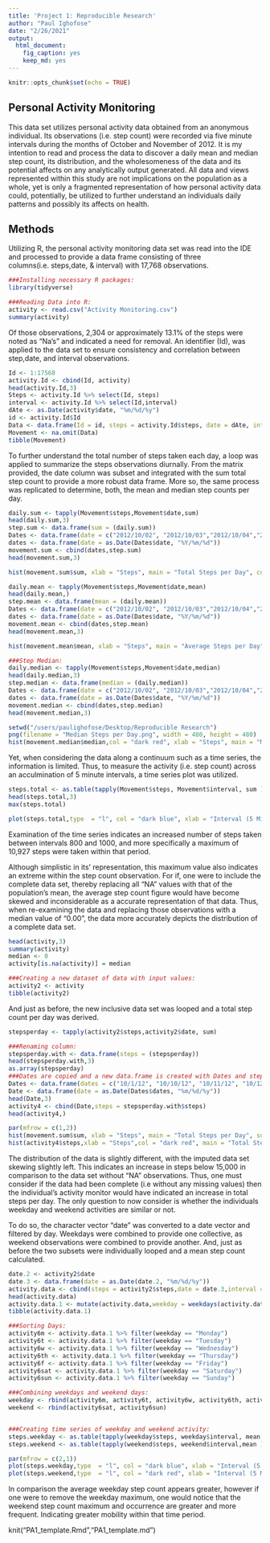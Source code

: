 ```yaml
---
title: 'Project 1: Reproducible Research'
author: "Paul Ighofose"
date: "2/26/2021"
output: 
  html_document: 
    fig_caption: yes
    keep_md: yes
---
```


```r
knitr::opts_chunk$set(echo = TRUE)
```

## Personal Activity Monitoring

This data set utilizes personal activity data obtained from an anonymous individual. Its observations (i.e. step count) were recorded via five minute intervals during the months of October and November of 2012. It is my intention to read and process the data to discover a daily mean and median step count, its distribution, and the wholesomeness of the data and its potential affects on any analytically output generated. All data and views represented within this study are not implications on the population as a whole, yet is only a fragmented representation of how personal activity data could, potentially, be utilized to further understand an individuals daily patterns and possibly its affects on health.

## Methods

Utilizing R, the personal activity monitoring data set was read into the IDE and processed to provide a data frame consisting of three columns(i.e. steps,date, & interval) with 17,768 observations. 

```r
###Installing necessary R packages:
library(tidyverse)

###Reading Data into R:
activity <- read.csv("Activity Monitoring.csv")
summary(activity)
```

Of those observations, 2,304 or approximately 13.1% of the steps were noted as "Na's" and indicated a need for removal. An identifier (Id), was applied to the data set to ensure consistency and correlation between step,date, and interval  observations. 



```r
Id <- 1:17568
activity.Id <- cbind(Id, activity)
head(activity.Id,3)
Steps <- activity.Id %>% select(Id, steps)
interval <- activity.Id %>% select(Id,interval)
dAte <- as.Date(activity$date, "%m/%d/%y")
id <- activity.Id$Id
Data <- data.frame(Id = id, steps = activity.Id$steps, date = dAte, interval = activity.Id$interval)
Movement <- na.omit(Data)
tibble(Movement)
```


To further understand the total number of steps taken each day, a loop was applied to summarize the steps observations diurnally. From the matrix provided, the date column was subset and integrated with the sum total step count to provide a more robust data frame. More so, the same process was replicated to determine, both, the mean and median step counts per day. 
```r
daily.sum <- tapply(Movement$steps,Movement$date,sum)
head(daily.sum,3)
step.sum <- data.frame(sum = (daily.sum))
Dates <- data.frame(date = c("2012/10/02", "2012/10/03","2012/10/04","2012/10/05","2012/10/06","2012/10/07","2012/10/09","2012/10/10","2012/10/11","2012/10/12","2012/10/13","2012/10/14","2012/10/15","2012/10/16","2012/10/17","2012/10/18","2012/10/19","2012/10/20","2012/10/21","2012/10/22","2012/10/23","2012/10/24","2012/10/25","2012/10/26","2012/10/27","2012/10/28","2012/10/29","2012/10/30","2012/10/31","2012/11/02","2012/1103","2012/1105","2012/11/06","2012/11/07","2012/11/08","2012/11/11","2012/11/12","2012/11/13","2012/11/15","2012/11/16","2012/11/17","2012/11/18","2012/11/19","2012/11/20","2012/11/21","2012/11/22","2012/11/23","2012/11/24","2012/11/25","2012/11/26","2012/11/27","2012/11/28","2012/11/29"))
dates <- data.frame(date = as.Date(Dates$date, "%Y/%m/%d"))
movement.sum <- cbind(dates,step.sum) 
head(movement.sum,3)
```

```r
hist(movement.sum$sum, xlab = "Steps", main = "Total Steps per Day", col = "dark blue")
```

```r
daily.mean <- tapply(Movement$steps,Movement$date,mean)
head(daily.mean,)
step.mean <- data.frame(mean = (daily.mean))
Dates <- data.frame(date = c("2012/10/02", "2012/10/03","2012/10/04","2012/10/05","2012/10/06","2012/10/07","2012/10/09","2012/10/10",  "2012/10/11", "2012/10/12", "2012/10/13", "2012/10/14", "2012/10/15", "2012/10/16", "2012/10/17", "2012/10/18", "2012/10/19", "2012/10/20","2012/10/21","2012/10/22","2012/10/23","2012/10/24","2012/10/25","2012/10/26","2012/10/27","2012/10/28","2012/10/29","2012/10/30","2012/10/31","2012/11/02","2012/11/03","2012/11/05","2012/11/06","2012/11/07","2012/11/08","2012/11/11","2012/11/12","2012/11/13","2012/11/15","2012/11/16","2012/11/17","2012/11/18","2012/11/19","2012/11/20","2012/11/21","2012/11/22","2012/11/23","2012/11/24","2012/11/25","2012/11/26","2012/11/27","2012/11/28","2012/11/29"))
dates <- data.frame(date = as.Date(Dates$date, "%Y/%m/%d"))
movement.mean <- cbind(dates,step.mean)
head(movement.mean,3)
```

```r
hist(movement.mean$mean, xlab = "Steps", main = "Average Steps per Day", col = "dark green")
```

```r
###Step Median: 
daily.median <- tapply(Movement$steps,Movement$date,median)
head(daily.median,3)
step.median <- data.frame(median = (daily.median))
Dates <- data.frame(date = c("2012/10/02", "2012/10/03","2012/10/04","2012/10/05","2012/10/06","2012/10/07","2012/10/09","2012/10/10",  "2012/10/11", "2012/10/12", "2012/10/13", "2012/10/14", "2012/10/15", "2012/10/16", "2012/10/17", "2012/10/18", "2012/10/19", "2012/10/20","2012/10/21","2012/10/22","2012/10/23","2012/10/24","2012/10/25","2012/10/26","2012/10/27","2012/10/28","2012/10/29","2012/10/30","2012/10/31","2012/11/02","2012/11/03","2012/11/05","2012/11/06","2012/11/07","2012/11/08","2012/11/11","2012/11/12","2012/11/13","2012/11/15","2012/11/16","2012/11/17","2012/11/18","2012/11/19","2012/11/20","2012/11/21","2012/11/22","2012/11/23","2012/11/24","2012/11/25","2012/11/26","2012/11/27","2012/11/28","2012/11/29"))
dates <- data.frame(date = as.Date(Dates$date, "%Y/%m/%d"))
movement.median <- cbind(dates,step.median)
head(movement.median,3)
```

```r
setwd("/users/paulighofose/Desktop/Reproducible Research")
png(filename = "Median Steps per Day.png", width = 480, height = 480)
hist(movement.median$median,col = "dark red", xlab = "Steps", main = "Median Steps per Day")
```

Yet, when considering the data along a continuum such as a time series, the information is limited. Thus, to measure the activity (i.e. step count) across an acculmination of 5 minute intervals, a time series plot was utilized. 

```r
steps.total <- as.table(tapply(Movement$steps, Movement$interval, sum ))
head(steps.total,3)
max(steps.total)
```
```r
plot(steps.total,type  = "l", col = "dark blue", xlab = "Interval (5 Minute)", ylab = "Steps (Total)", main = "Steps Taken per Interval")
```

Examination of the time series indicates an increased number of steps taken between intervals 800 and 1000,  and more specifically a maximum of 10,927 steps were taken within that period.

Although simplistic in its' representation, this maximum value also indicates an extreme within the step count observation. For if, one were to include the complete data set, thereby replacing all "NA" values with that of the population's mean, the average step count figure would have become skewed and inconsiderable as a accurate representation of that data. Thus, when re-examining the data and replacing those observations with a median value of "0.00", the data more accurately depicts the distribution of a complete data set. 

```r
head(activity,3)
summary(activity)
median <- 0
activity[is.na(activity)] = median

###Creating a new dataset of data with input values:
activity2 <- activity
tibble(activity2)
```

And just as before, the new inclusive data set was looped and a total step count per day was derived.

```r
stepsperday <- tapply(activity2$steps,activity2$date, sum)

###Renaming column:
stepsperday.with <- data.frame(steps = (stepsperday))
head(stepsperday.with,3)
as.array(stepsperday)
###Dates are copied and a new data.frame is created with Dates and steps
Dates <- data.frame(dates = c("10/1/12", "10/10/12", "10/11/12", "10/12/12", "10/13/12", "10/14/12", "10/15/12", "10/16/12", "10/17/12", "10/18/12", "10/19/12", "10/2/12", "10/20/12", "10/21/12", "10/22/12", "10/23/12", "10/24/12", "10/25/12", "10/26/12", "10/27/12", "10/28/12", "10/29/12","10/3/12", "10/30/12", "10/31/12",  "10/4/12",  "10/5/12",  "10/6/12",  "10/7/12",  "10/8/12",  "10/9/12",  "11/1/12", "11/10/12", "11/11/12", "11/12/12", "11/13/12", "11/14/12", "11/15/12", "11/16/12", "11/17/12", "11/18/12", "11/19/12",  "11/2/12", "11/20/12","11/21/12", "11/22/12", "11/23/12", "11/24/12", "11/25/12", "11/26/12", "11/27/12", "11/28/12", "11/29/12",  "11/3/12", "11/30/12", "11/4/12",  "11/5/12",  "11/6/12",  "11/7/12",  "11/8/12",  "11/9/12"))
Date <- data.frame(date = as.Date(Dates$dates, "%m/%d/%y"))
head(Date,3)
activity4 <- cbind(Date,steps = stepsperday.with$steps)
head(activity4,)
```
```r
par(mfrow = c(1,2))
hist(movement.sum$sum, xlab = "Steps", main = "Total Steps per Day", sub = "(without NA's)", col = "dark blue")
hist(activity4$steps,xlab = "Steps",col = "dark red", main = "Total Steps per Day", sub = "(with inputed median values)")
```

The distribution of the data is slightly different, with the imputed data set skewing slightly left. This indicates an increase in steps   below 15,000 in comparison to the data set without "NA" observations. Thus, one must consider if the data had been complete (i.e without any missing values) then the individual's activity monitor would have indicated an increase in total steps per day. The only question to now consider is whether the individuals weekday and weekend activities are similar or not. 


To do so, the character vector "date" was converted to a date vector and filtered by day. Weekdays were combined to provide one collective, as weekend observations were combined to provide another. And, just as before the two subsets were individually looped and a mean step count calculated. 
```r
date.2 <- activity2$date
date.3 <- data.frame(date = as.Date(date.2, "%m/%d/%y"))
activity.data <- cbind(steps = activity2$steps,date = date.3,interval = activity2$interval)
head(activity.data)
activity.data.1 <- mutate(activity.data,weekday = weekdays(activity.data$date))
tibble(activity.data.1)

###Sorting Days:
activity6m <- activity.data.1 %>% filter(weekday == "Monday")
activity6t <- activity.data.1 %>% filter(weekday == "Tuesday")
activity6w <- activity.data.1 %>% filter(weekday == "Wednesday")
activity6th <- activity.data.1 %>% filter(weekday == "Thursday")
activity6f <- activity.data.1 %>% filter(weekday == "Friday")
activity6sat <- activity.data.1 %>% filter(weekday == "Saturday")
activity6sun <- activity.data.1 %>% filter(weekday == "Sunday")

###Combining weekdays and weekend days:
weekday <- rbind(activity6m, activity6t, activity6w, activity6th, activity6f)
weekend <- rbind(activity6sat, activity6sun)


###Creating time series of weekday and weekend activity:
steps.weekday <- as.table(tapply(weekday$steps, weekday$interval, mean ))
steps.weekend <- as.table(tapply(weekend$steps, weekend$interval,mean ))
```

```r
par(mfrow = c(2,1))
plot(steps.weekday,type  = "l", col = "dark blue", xlab = "Interval (5 Minute)", ylab = "Steps (Total)", main = "Average Weekday Steps")
plot(steps.weekend,type  = "l", col = "dark red", xlab = "Interval (5 Minute)", ylab = "Steps (Total)", main = "Average Weekend Steps")
```


In comparison the average weekday step count appears greater, however if one were to remove the weekday maximum, one would notice that the weekend step count maximum and occurrence are greater and more frequent. Indicating greater mobility within that time period. 

knit("PA1_template.Rmd","PA1_template.md")


